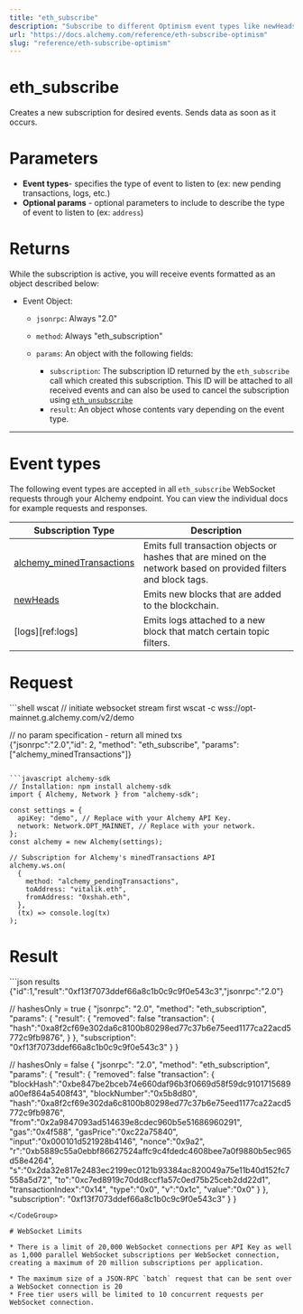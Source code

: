 ```yaml
---
title: "eth_subscribe"
description: "Subscribe to different Optimism event types like newHeads, logs, and syncing using WebSockets."
url: "https://docs.alchemy.com/reference/eth-subscribe-optimism"
slug: "reference/eth-subscribe-optimism"
---
```


# eth\_subscribe

Creates a new subscription for desired events. Sends data as soon as it occurs.

# Parameters

* **Event types**- specifies the type of event to listen to (ex: new pending transactions, logs, etc.)
* **Optional params** - optional parameters to include to describe the type of event to listen to (ex: `address`)

# Returns

While the subscription is active, you will receive events formatted as an object described below:

* Event Object:

  * `jsonrpc`: Always "2.0"

  * `method`: Always "eth\_subscription"

  * `params`: An object with the following fields:

    * `subscription`: The subscription ID returned by the `eth_subscribe` call which created this subscription. This ID will be attached to all received events and can also be used to cancel the subscription using [`eth_unsubscribe`](/reference/eth-unsubscribe)
    * `result`: An object whose contents vary depending on the event type.

***

# Event types

The following event types are accepted in all `eth_subscribe` WebSocket requests through your Alchemy endpoint. You can view the individual docs for example requests and responses.

| Subscription Type                                                  | Description                                                                                                      |
| ------------------------------------------------------------------ | ---------------------------------------------------------------------------------------------------------------- |
| [alchemy\_minedTransactions](/reference/alchemy-minedtransactions) | Emits full transaction objects or hashes that are mined on the network based on provided filters and block tags. |
| [newHeads](/reference/newheads)                                    | Emits new blocks that are added to the blockchain.                                                               |
| \[logs]\[ref:logs]                                                 | Emits logs attached to a new block that match certain topic filters.                                             |

# Request

<CodeGroup>
  ```shell wscat
  // initiate websocket stream first
  wscat -c wss://opt-mainnet.g.alchemy.com/v2/demo

  // no param specification - return all mined txs  
  {"jsonrpc":"2.0","id": 2, "method": "eth_subscribe", "params": ["alchemy_minedTransactions"]}
  ```

  ```javascript alchemy-sdk
  // Installation: npm install alchemy-sdk
  import { Alchemy, Network } from "alchemy-sdk";

  const settings = {
    apiKey: "demo", // Replace with your Alchemy API Key.
    network: Network.OPT_MAINNET, // Replace with your network.
  };
  const alchemy = new Alchemy(settings);

  // Subscription for Alchemy's minedTransactions API
  alchemy.ws.on(
    {
      method: "alchemy_pendingTransactions",
      toAddress: "vitalik.eth",
      fromAddress: "0xshah.eth",
    },
    (tx) => console.log(tx)
  );
  ```
</CodeGroup>

# Result

<CodeGroup>
  ```json results
  {"id":1,"result":"0xf13f7073ddef66a8c1b0c9c9f0e543c3","jsonrpc":"2.0"}

  // hashesOnly = true
  {
    "jsonrpc": "2.0",
    "method": "eth_subscription",
    "params": {
      "result": {
  			"removed": false
  			"transaction": {
  				"hash":"0xa8f2cf69e302da6c8100b80298ed77c37b6e75eed1177ca22acd5772c9fb9876",
  			}
      },
      "subscription": "0xf13f7073ddef66a8c1b0c9c9f0e543c3"
    }
  }

  // hashesOnly = false
  {
    "jsonrpc": "2.0",
    "method": "eth_subscription",
    "params": {
      "result": {
  			"removed": false
  			"transaction": {
  	      "blockHash":"0xbe847be2bceb74e660daf96b3f0669d58f59dc9101715689a00ef864a5408f43",
  				"blockNumber":"0x5b8d80",
  				"hash":"0xa8f2cf69e302da6c8100b80298ed77c37b6e75eed1177ca22acd5772c9fb9876",
  				"from":"0x2a9847093ad514639e8cdec960b5e51686960291",
  				"gas":"0x4f588",
  				"gasPrice":"0xc22a75840",
  				"input":"0x000101d521928b4146",
  				"nonce":"0x9a2",
  				"r":"0xb5889c55a0ebbf86627524affc9c4fdedc4608bee7a0f9880b5ec965d58e4264",
  				"s":"0x2da32e817e2483ec2199ec0121b93384ac820049a75e11b40d152fc7558a5d72",
  				"to":"0xc7ed8919c70dd8ccf1a57c0ed75b25ceb2dd22d1",
  				"transactionIndex":"0x14",
  				"type":"0x0",
  				"v":"0x1c",
  				"value":"0x0"
  			}
      },
      "subscription": "0xf13f7073ddef66a8c1b0c9c9f0e543c3"
    }
  }
  ```
</CodeGroup>

# WebSocket Limits

* There is a limit of 20,000 WebSocket connections per API Key as well as 1,000 parallel WebSocket subscriptions per WebSocket connection, creating a maximum of 20 million subscriptions per application.

  * The maximum size of a JSON-RPC `batch` request that can be sent over a WebSocket connection is 20
  * Free tier users will be limited to 10 concurrent requests per WebSocket connection.
